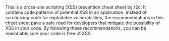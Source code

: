 This is a cross-site scripting (XSS) prevention cheat sheet by r2c. It contains code patterns of potential XSS in an application. Instead of scrutinizing code for exploitable vulnerabilities, the recommendations in this cheat sheet pave a safe road for developers that mitigate the possibility of XSS in your code. By following these recommendations, you can be reasonably sure your code is free of XSS.